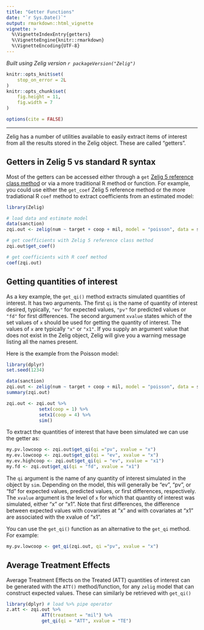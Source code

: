 ```yaml
---
title: "Getter Functions"
date: "`r Sys.Date()`"
output: rmarkdown::html_vignette
vignette: >
  %\VignetteIndexEntry{getters}
  %\VignetteEngine{knitr::rmarkdown}
  %\VignetteEncoding{UTF-8}
---
```


*Built using Zelig version `r packageVersion("Zelig")`*

```r
knitr::opts_knit$set(
    stop_on_error = 2L
)
knitr::opts_chunk$set(
    fig.height = 11,
    fig.width = 7
)

options(cite = FALSE)
```
---

Zelig has a number of utilities available to easily extract items of interest from all the results stored in the Zelig object. These are called "getters".

Getters in Zelig 5 vs standard R syntax
---------------------------------------

Most of the getters can be accessed either through a `get` [Zelig 5 reference class method](zelig5_vs_zelig4.html) or via a more traditional R method or function.
For example, you could use either the `get_coef` Zelig 5 reference method or
the more tradiational R `coef` method to extract coefficients from an
estimated model:

```r
library(Zelig)

# load data and estimate model
data(sanction)
zqi.out <- zelig(num ~ target + coop + mil, model = "poisson", data = sanction)

# get coefficients with Zelig 5 reference class method
zqi.out$get_coef()

# get coefficients with R coef method
coef(zqi.out)
```

Getting quantities of interest
------------------------------

As a key example, the `get_qi()` method extracts simulated quantities of interest. It has two arguments. The first `qi` is the name of quantity of interest desired, typically, `"ev"` for expected values, `"pv"` for predicted values or `"fd"` for first differences. The second argument `xvalue` states which of the set values of `x` should be used for getting the quantity of interest. The values of `x` are typically `"x"` or `"x1"`. If you supply an argument value that does not exist in the Zelig object, Zelig will give you a warning message listing all the names present.

Here is the example from the Poisson model:

```r
library(dplyr)
set.seed(1234)

data(sanction)
zqi.out <- zelig(num ~ target + coop + mil, model = "poisson", data = sanction)
summary(zqi.out)

zqi.out <- zqi.out %>%
            setx(coop = 1) %>%
            setx1(coop = 4) %>%
            sim()
```

To extract the quantities of interest that have been simulated we can use the getter as:

```r
my.pv.lowcoop <- zqi.out$get_qi(qi ="pv", xvalue = "x")
my.ev.lowcoop <- zqi.out$get_qi(qi = "ev", xvalue = "x")
my.ev.highcoop <- zqi.out$get_qi(qi = "ev", xvalue = "x1")
my.fd <- zqi.out$get_qi(qi = "fd", xvalue = "x1")
```

The `qi` argument is the name of any quantity of interest simulated  in the object by `sim`.  Depending on the model, this will generally be "ev", "pv", or "fd" for expected values, predicted values, or first differences, respectively.  The `xvalue` argument is the level of `x` for which that quantity of interest was simulated, either "x" or "x1".  Note that first differences, the difference between expected values with covariates at "x" and with covariates at "x1" are associated with the xvalue of "x1".

You can use the `get_qi()` function as an alternative to the `get_qi` method.
For example:

```r
my.pv.lowcoop <- get_qi(zqi.out, qi ="pv", xvalue = "x")
```

Average Treatment Effects
-------------------------

Average Treatment Effects on the Treated (ATT) quantities of interest can be generated with the `ATT()` method/function, for any `zelig` model that can construct expected values. These can similarly be retrieved with `get_qi()`

```r
library(dplyr) # load %>% pipe operator
z.att <- zqi.out %>%
             ATT(treatment = "mil") %>%
             get_qi(qi = "ATT", xvalue = "TE")
```

